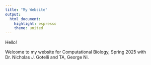 ```yaml
---
title: "My Website"
output:
  html_document:
    highlight: espresso
    theme: united
---
```


Hello! 

Welcome to my website for Computational Biology, Spring 2025 with Dr. Nicholas J. Gotelli and TA, George Ni.
